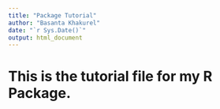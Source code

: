 ```yaml
---
title: "Package Tutorial"
author: "Basanta Khakurel"
date: "`r Sys.Date()`"
output: html_document
---
```


# This is the tutorial file for my R Package. 
